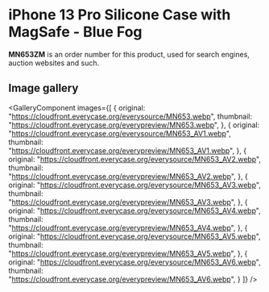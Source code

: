 
# iPhone 13 Pro Silicone Case with MagSafe - Blue Fog

<Callout type='info' emoji='👉🏻'>**MN653ZM** is an order number for this product, used for search engines, auction websites and such.</Callout>

## Image gallery

<GalleryComponent
    images={[
      {
        original: "https://cloudfront.everycase.org/everysource/MN653.webp",
        thumbnail: "https://cloudfront.everycase.org/everypreview/MN653.webp",
      },
      {
        original: "https://cloudfront.everycase.org/everysource/MN653_AV1.webp",
        thumbnail: "https://cloudfront.everycase.org/everypreview/MN653_AV1.webp",
      },
      {
        original: "https://cloudfront.everycase.org/everysource/MN653_AV2.webp",
        thumbnail: "https://cloudfront.everycase.org/everypreview/MN653_AV2.webp",
      },
      {
        original: "https://cloudfront.everycase.org/everysource/MN653_AV3.webp",
        thumbnail: "https://cloudfront.everycase.org/everypreview/MN653_AV3.webp",
      },
      {
        original: "https://cloudfront.everycase.org/everysource/MN653_AV4.webp",
        thumbnail: "https://cloudfront.everycase.org/everypreview/MN653_AV4.webp",
      },
      {
        original: "https://cloudfront.everycase.org/everysource/MN653_AV5.webp",
        thumbnail: "https://cloudfront.everycase.org/everypreview/MN653_AV5.webp",
      },
      {
        original: "https://cloudfront.everycase.org/everysource/MN653_AV6.webp",
        thumbnail: "https://cloudfront.everycase.org/everypreview/MN653_AV6.webp",
      }
    ]}
  />
